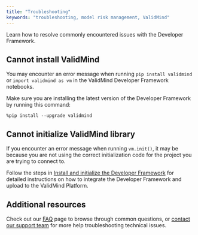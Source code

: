```yaml
---
title: "Troubleshooting"
keywords: "troubleshooting, model risk management, ValidMind"
---
```


Learn how to resolve commonly encountered issues with the Developer Framework.

## Cannot install ValidMind

You may encounter an error message when running `pip install validmind` or `import validmind as vm` in the ValidMind Developer Framework notebooks.

Make sure you are installing the latest version of the Developer Framework by running this command:

`%pip install --upgrade validmind`

## Cannot initialize ValidMind library

If you encounter an error message when running `vm.init()`, it may be because you are not using the correct initialization code for the project you are trying to connect to. 

Follow the steps in [Install and initialize the Developer Framework](install-and-initialize-developer-framework.qmd) for detailed instructions on how to integrate the Developer Framework and upload to the ValidMind Platform.

## Additional resources

Check out our [FAQ](faq.qmd) page to browse through common questions, or [contact our support team](support.qmd) for more help troubleshooting technical issues.
